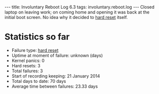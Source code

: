---
title: Involuntary Reboot Log 6.3
tags: involuntary.reboot.log
---
Closed laptop on leaving work; on coming home and opening it was back at the initial boot screen. No idea why it decided to [[hard reset]] itself.

= Statistics so far =

* Failure type: [[hard reset]]
* Uptime at moment of failure: unknown (days)
* Kernel panics: 0
* Hard resets: 3
* Total failures: 3
* Start of recording keeping: 21 January 2014
* Total days to date: 70 days
* Average time between failures: 23.33 days
